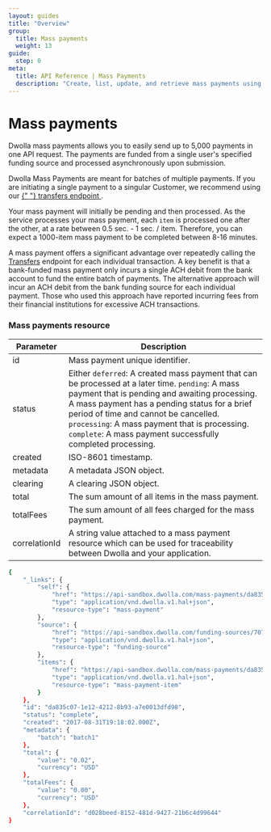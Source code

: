 ```yaml
---
layout: guides
title: "Overview"
group:
  title: Mass payments
  weight: 13
guide:
  step: 0
meta:
  title: API Reference | Mass Payments
  description: "Create, list, update, and retrieve mass payments using the Dwolla API."
---
```


# Mass payments

Dwolla mass payments allows you to easily send up to 5,000 payments in one API request. The payments are funded from a single user's specified funding source and processed asynchronously upon submission.

<AlertBar variation="info">
  Dwolla Mass Payments are meant for batches of multiple payments. If you are
  initiating a single payment to a singular Customer, we recommend using our
  <a href="https://developers.dwolla.com/api-reference/transfers">
    {" "}
    transfers endpoint
  </a>.
</AlertBar>

Your mass payment will initially be pending and then processed. As the service processes your mass payment, each `item` is processed one after the other, at a rate between 0.5 sec. - 1 sec. / item. Therefore, you can expect a 1000-item mass payment to be completed between 8-16 minutes.

A mass payment offers a significant advantage over repeatedly calling the [Transfers](https://developers.dwolla.com/api-reference/transfers) endpoint for each individual transaction. A key benefit is that a bank-funded mass payment only incurs a single ACH debit from the bank account to fund the entire batch of payments. The alternative approach will incur an ACH debit from the bank funding source for each individual payment. Those who used this approach have reported incurring fees from their financial institutions for excessive ACH transactions.

### Mass payments resource

| Parameter     | Description                                                                                                                                                                                                                                                                                                                                                |
| ------------- | ---------------------------------------------------------------------------------------------------------------------------------------------------------------------------------------------------------------------------------------------------------------------------------------------------------------------------------------------------------- |
| id            | Mass payment unique identifier.                                                                                                                                                                                                                                                                                                                            |
| status        | Either `deferred`: A created mass payment that can be processed at a later time. `pending`: A mass payment that is pending and awaiting processing. A mass payment has a pending status for a brief period of time and cannot be cancelled. `processing`: A mass payment that is processing. `complete`: A mass payment successfully completed processing. |
| created       | ISO-8601 timestamp.                                                                                                                                                                                                                                                                                                                                        |
| metadata      | A metadata JSON object.                                                                                                                                                                                                                                                                                                                                    |
| clearing      | A clearing JSON object.                                                                                                                                                                                                                                                                                                                                    |
| total         | The sum amount of all items in the mass payment.                                                                                                                                                                                                                                                                                                           |
| totalFees     | The sum amount of all fees charged for the mass payment.                                                                                                                                                                                                                                                                                                   |
| correlationId | A string value attached to a mass payment resource which can be used for traceability between Dwolla and your application.                                                                                                                                                                                                                                 |

```bash
{
    "_links": {
        "self": {
            "href": "https://api-sandbox.dwolla.com/mass-payments/da835c07-1e12-4212-8b93-a7e0013dfd98",
            "type": "application/vnd.dwolla.v1.hal+json",
            "resource-type": "mass-payment"
        },
        "source": {
            "href": "https://api-sandbox.dwolla.com/funding-sources/707177c3-bf15-4e7e-b37c-55c3898d9bf4",
            "type": "application/vnd.dwolla.v1.hal+json",
            "resource-type": "funding-source"
        },
        "items": {
            "href": "https://api-sandbox.dwolla.com/mass-payments/da835c07-1e12-4212-8b93-a7e0013dfd98/items",
            "type": "application/vnd.dwolla.v1.hal+json",
            "resource-type": "mass-payment-item"
        }
    },
    "id": "da835c07-1e12-4212-8b93-a7e0013dfd98",
    "status": "complete",
    "created": "2017-08-31T19:18:02.000Z",
    "metadata": {
        "batch": "batch1"
    },
    "total": {
        "value": "0.02",
        "currency": "USD"
    },
    "totalFees": {
        "value": "0.00",
        "currency": "USD"
    },
    "correlationId": "d028beed-8152-481d-9427-21b6c4d99644"
}
```
